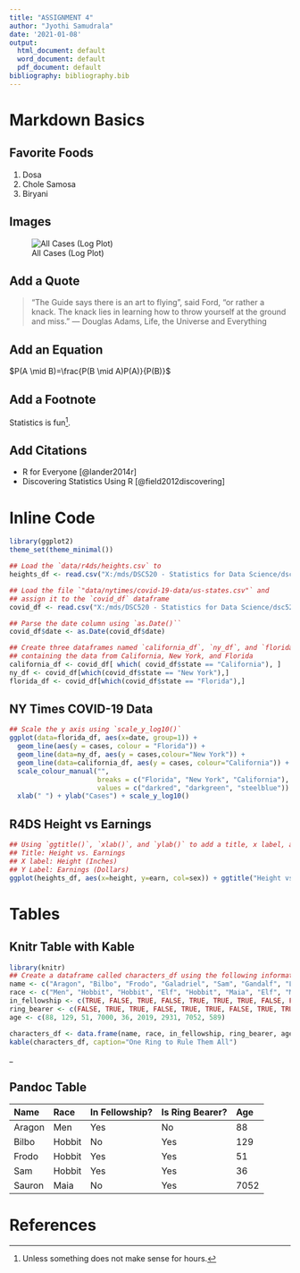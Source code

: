```yaml
---
title: "ASSIGNMENT 4"
author: "Jyothi Samudrala"
date: '2021-01-08'
output:
  html_document: default
  word_document: default
  pdf_document: default
bibliography: bibliography.bib
---
```


# Markdown Basics

## Favorite Foods

1. Dosa
1. Chole Samosa
1. Biryani

## Images

![All Cases (Log Plot)](X:/mds/DSC520 - Statistics for Data Science/dsc520/completed/assignment04/plots/10-all-cases-log.png)

## Add a Quote

> “The Guide says there is an art to flying", said Ford, "or rather a knack. The knack lies in learning how to throw yourself at the ground and miss.”
― Douglas Adams, Life, the Universe and Everything

## Add an Equation

$P(A \mid B)=\frac{P(B \mid A)P(A)}{P(B)}$

## Add a Footnote

Statistics is fun[^1].

[^1]: Unless something does not make sense for hours.

## Add Citations

* R for Everyone [@lander2014r]
* Discovering Statistics Using R [@field2012discovering]

# Inline Code

```r

library(ggplot2)
theme_set(theme_minimal())
```
```r
## Load the `data/r4ds/heights.csv` to
heights_df <- read.csv("X:/mds/DSC520 - Statistics for Data Science/dsc520/data/r4ds/heights.csv")

## Load the file `"data/nytimes/covid-19-data/us-states.csv"` and
## assign it to the `covid_df` dataframe
covid_df <- read.csv("X:/mds/DSC520 - Statistics for Data Science/dsc520/data/nytimes/covid-19-data/us-states.csv")

## Parse the date column using `as.Date()``
covid_df$date <- as.Date(covid_df$date)

## Create three dataframes named `california_df`, `ny_df`, and `florida_df`
## containing the data from California, New York, and Florida
california_df <- covid_df[ which( covid_df$state == "California"), ]
ny_df <- covid_df[which(covid_df$state == "New York"),]
florida_df <- covid_df[which(covid_df$state == "Florida"),]
```

## NY Times COVID-19 Data

```r
## Scale the y axis using `scale_y_log10()`
ggplot(data=florida_df, aes(x=date, group=1)) +
  geom_line(aes(y = cases, colour = "Florida")) +
  geom_line(data=ny_df, aes(y = cases,colour="New York")) +
  geom_line(data=california_df, aes(y = cases, colour="California")) +
  scale_colour_manual("",
                      breaks = c("Florida", "New York", "California"),
                      values = c("darkred", "darkgreen", "steelblue")) +
  xlab(" ") + ylab("Cases") + scale_y_log10()
```

## R4DS Height vs Earnings

```r
## Using `ggtitle()`, `xlab()`, and `ylab()` to add a title, x label, and y label
## Title: Height vs. Earnings
## X label: Height (Inches)
## Y Label: Earnings (Dollars)
ggplot(heights_df, aes(x=height, y=earn, col=sex)) + ggtitle("Height vs. Earnings") + xlab("Height (Inches)") + ylab("Earnings (Dollars)") + geom_point()
```

# Tables

## Knitr Table with Kable

```r
library(knitr)
## Create a dataframe called characters_df using the following information from LOTR
name <- c("Aragon", "Bilbo", "Frodo", "Galadriel", "Sam", "Gandalf", "Legolas", "Sauron", "Gollum")
race <- c("Men", "Hobbit", "Hobbit", "Elf", "Hobbit", "Maia", "Elf", "Maia", "Hobbit")
in_fellowship <- c(TRUE, FALSE, TRUE, FALSE, TRUE, TRUE, TRUE, FALSE, FALSE)
ring_bearer <- c(FALSE, TRUE, TRUE, FALSE, TRUE, TRUE, FALSE, TRUE, TRUE)
age <- c(88, 129, 51, 7000, 36, 2019, 2931, 7052, 589)

characters_df <- data.frame(name, race, in_fellowship, ring_bearer, age)
kable(characters_df, caption="One Ring to Rule Them All")
```

\_

## Pandoc Table  

Name      Race	     In Fellowship?	    Is Ring Bearer?	    Age
------    --------   -----------------  -----------------   -----
Aragon    Men	       Yes	              No	                   88
Bilbo	    Hobbit     No	                Yes	                  129
Frodo	    Hobbit     Yes	              Yes	                   51
Sam	      Hobbit     Yes	              Yes	                   36
Sauron	  Maia	     No	                Yes	                 7052


# References